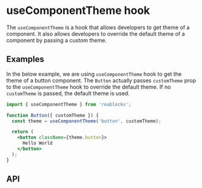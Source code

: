 
# useComponentTheme hook

The `useComponentTheme` is a hook that allows developers to get theme of a component.
It also allows developers to override the default theme of a component by passing a custom theme.

## Examples

In the below example, we are using `useComponentTheme` hook to get the theme of a button component.
The `Button` actually passes `customTheme` prop to the `useComponentTheme` 
hook to override the default theme. If no `customTheme` is passed, the default theme is used.

```jsx
import { useComponentTheme } from 'reablocks';

function Button({ customTheme }) {
  const theme = useComponentTheme('button', customTheme);

  return (
    <button className={theme.button}>
      Hello World
    </button>
  );
}
```

## API
<ParametersTable type="hooks" name="useComponentTheme" />
